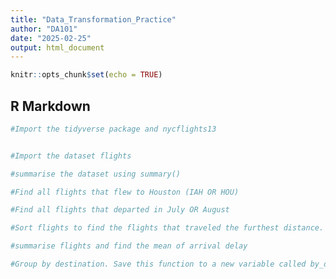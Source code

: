 ---
title: "Data_Transformation_Practice"
author: "DA101"
date: "2025-02-25"
output: html_document
---

```{r setup, include=FALSE}
knitr::opts_chunk$set(echo = TRUE)
```

## R Markdown
```{r}
#Import the tidyverse package and nycflights13



```


```{r}
#Import the dataset flights


```


```{r}
#summarise the dataset using summary()


```


```{r}
#Find all flights that flew to Houston (IAH OR HOU)


```


```{r}
#Find all flights that departed in July OR August


```


```{r}
#Sort flights to find the flights that traveled the furthest distance. Use arrange() and desc()


```


```{r}
#summarise flights and find the mean of arrival delay 


```


```{r}
#Group by destination. Save this function to a new variable called by_dest. Then, find the mean arrive delay using by_dest


```


